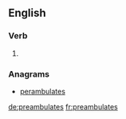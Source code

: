 ==English==

===Verb===
{{head|en}}

# {{en-third-person singular of|preambulate}}

===Anagrams===
* [[perambulates#English|perambulates]]

[[de:preambulates]]
[[fr:preambulates]]